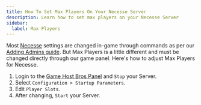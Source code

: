 ```yaml
---
title: How To Set Max Players On Your Necesse Server
description: Learn how to set max players on your Necesse Server
sidebar:
  label: Max Players
---
```


Most [Necesse](https://www.gamehostbros.com/necesse-server-hosting/) settings are changed in-game through commands as per our [Adding Admins guide](https://guides.gamehostbros.com/games/necesse/adding-admins/). But Max Players is a little different and must be changed directly through our game panel. Here's how to adjust Max Players for Necesse.
<Steps>
  1. Login to the [Game Host Bros Panel](https://panel.gamehostbros.com/) and `Stop` your Server.
  2. Select `Configuration > Startup Parameters`.
  3. Edit `Player Slots`.
  4. After changing, `Start` your Server.
</Steps>